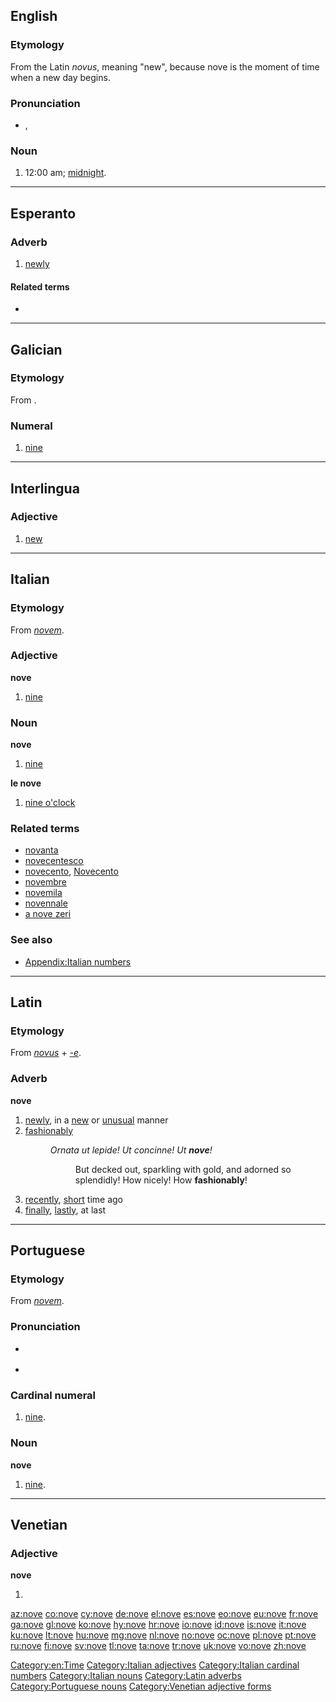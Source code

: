 ==English==
{{rfv|lang=en}}
===Etymology===
From the Latin ''novus'', meaning "new", because nove is the moment of time when a new day begins.

===Pronunciation===
* {{IPA|/ˈnoʊv/}}, {{SAMPA|/"noUv/}}

===Noun===
{{en-noun}}

# 12:00 am; [[midnight]].

[[Category:en:Time]]

----

==Esperanto==

===Adverb===
{{eo-adv}}

# [[newly]]

====Related terms====
* {{l|eo|nova|gloss=[[new]]}}

----

==Galician==
{{cardinalbox|gl|8|9|10|oito|dez|ord=noveno|wplink=Nove}}

===Etymology===
From {{etyl|la|gl}} {{term|novem|lang=la}}.

===Numeral===
{{gl-num-card}}

# {{cardinal|lang=gl}} [[nine]]

----

==Interlingua==

===Adjective===
{{head|ia|adjective}}

# [[new]]

----

==Italian==
{{cardinalbox|it|8|9|10|otto|dieci|ord=nono}}

===Etymology===
From {{etyl|la|it}} ''[[novem]]''.

===Adjective===
'''nove''' {{m|f|inv}}

# [[nine]]

===Noun===
'''nove''' {{m|inv}}

# [[nine]]

'''le nove''' {{f|plural}}

# [[nine o'clock]]

===Related terms===
* [[novanta]]
* [[novecentesco]]
* [[novecento]], [[Novecento]]
* [[novembre]]
* [[novemila]]
* [[novennale]]
* [[a nove zeri]]

===See also===
* [[Appendix:Italian numbers]]

[[Category:Italian adjectives]]
[[Category:Italian cardinal numbers]]
[[Category:Italian nouns]]

----

==Latin==

===Etymology===
From ''[[novus]]'' + ''[[-e]]''.

===Adverb===
'''nove'''

# [[newly]], in a [[new]] or [[unusual]] manner
# [[fashionably]]
#: ''Ornata ut lepide! Ut concinne! Ut '''nove'''!''
#:: But decked out, sparkling with gold, and adorned so splendidly! How nicely! How '''fashionably'''!
# [[recently]], [[short]] time ago
# [[finally]], [[lastly]], at last

[[Category:Latin adverbs]]

----

==Portuguese==
{{cardinalbox|pt|8|9|10|oito|dez|ord=nono|mult=nônuplo|wplink=Nove}}

===Etymology===
From {{etyl|la|pt}} ''[[novem]]''.

===Pronunciation===
* {{a|Brazil}} {{IPA|[ˈnɔvi]|lang=pt}}
* {{a|Portugal}} {{IPA|[ˈnɔvɨ]|lang=pt}}

===Cardinal numeral===
{{pt-cardinal}}

# [[nine]].

===Noun===
'''nove''' {{m}}

# [[nine]].

[[Category:Portuguese nouns]]

----

==Venetian==

===Adjective===
'''nove''' {{f}}

# {{feminine plural of|novo|lang=vec}}

[[Category:Venetian adjective forms]]

[[az:nove]]
[[co:nove]]
[[cy:nove]]
[[de:nove]]
[[el:nove]]
[[es:nove]]
[[eo:nove]]
[[eu:nove]]
[[fr:nove]]
[[ga:nove]]
[[gl:nove]]
[[ko:nove]]
[[hy:nove]]
[[hr:nove]]
[[io:nove]]
[[id:nove]]
[[is:nove]]
[[it:nove]]
[[ku:nove]]
[[lt:nove]]
[[hu:nove]]
[[mg:nove]]
[[nl:nove]]
[[no:nove]]
[[oc:nove]]
[[pl:nove]]
[[pt:nove]]
[[ru:nove]]
[[fi:nove]]
[[sv:nove]]
[[tl:nove]]
[[ta:nove]]
[[tr:nove]]
[[uk:nove]]
[[vo:nove]]
[[zh:nove]]
